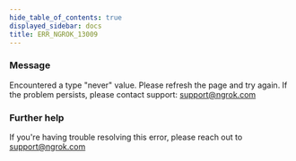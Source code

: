 ```yaml
---
hide_table_of_contents: true
displayed_sidebar: docs
title: ERR_NGROK_13009
---
```


### Message

Encountered a type "never" value. Please refresh the page and try again. If the problem persists, please contact support: support@ngrok.com

<ErrorDetails />

### Further help

If you're having trouble resolving this error, please reach out to [support@ngrok.com](mailto:support@ngrok.com?subject=Help%20with%20ERR_NGROK_13009)
